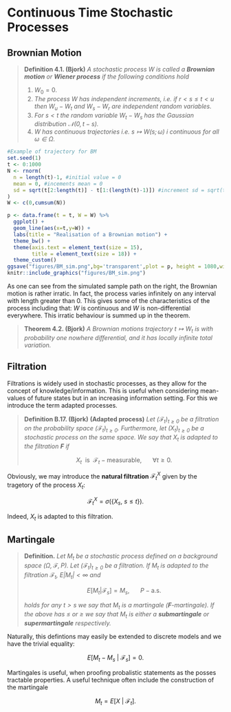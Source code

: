 # Continuous Time Stochastic Processes

## Brownian Motion

<blockquote class = "def">

**Definition 4.1. (Bjork)** _A stochastic process $W$ is called a **Brownian motion**\index{Brownian motion} or **Wiener process**\index{Wiener process} if the following conditions hold_

 1. $W_0=0$.
 2. _The process $W$ has independent increments, i.e. if $r<s\le t< u$ then $W_u-W_t$ and $W_s-W_r$ are independent random variables._
 3. _For $s<t$ the random variable $W_t-W_s$ has the Gaussian distribution $\mathcal{N}(0,t-s)$._
 4. _$W$ has continuous trajectories i.e. $s\mapsto W(s;\omega)$ i continuous for all $\omega \in\Omega$._

</blockquote>

```r
#Example of trajectory for BM
set.seed(1)
t <- 0:1000
N <- rnorm(
  n = length(t)-1, #initial value = 0
  mean = 0, #incements mean = 0
  sd = sqrt(t[2:length(t)] - t[1:(length(t)-1)]) #increment sd = sqrt(t-s)
)
W <- c(0,cumsum(N))
```
```r
p <- data.frame(t = t, W = W) %>%
  ggplot() +
  geom_line(aes(x=t,y=W)) +
  labs(title = "Realisation of a Brownian motion") +
  theme_bw() +
  theme(axis.text = element_text(size = 15),
        title = element_text(size = 18)) +
  theme_custom()
ggsave("figures/BM_sim.png",bg='transparent',plot = p, height = 1080,width = 1620, units="px")
knitr::include_graphics("figures/BM_sim.png")
```

\begin{figure}[H]
  \begin{center}
    \includegraphics[width=0.75\textwidth]{figures/BM_sim.png}
  \end{center}
\end{figure}

As one can see from the simulated sample path on the right, the Brownian motion is rather irratic. In fact, the process varies infinitely on any interval with length greater than 0. This gives some of the characteristics of the process including that: $W$ is continuous and $W$ is non-differential everywhere. This irratic behaviour is summed up in the theorem.


<blockquote class = "thm">

**Theorem 4.2. (Bjork)** _A Brownian motions trajectory $t\mapsto W_t$ is with probability one nowhere differential, and it has locally infinite total variation._

</blockquote>

## Filtration

Filtrations\index{Filtration} is widely used in stochastic processes, as they allow for the concept of knowledge/information. This is useful when considering mean-values of future states but in an increasing information setting. For this we introduce the term adapted processes.

<blockquote class = "def">

**Definition B.17. (Bjork)** **(Adapted process)**\index{Adapted process} _Let $(\mathcal{F}_t)_{t\ge 0}$ be a filtration on the probability space $(\mathcal{F}_t)_{t\ge 0}$. Furthermore, let $(X_t)_{t\ge 0}$ be a stochastic process on the same space. We say that $X_t$ is adapted to the filtration $\mathbf{F}$ if_

$$
X_t\ \text{ is }\ \mathcal{F}_t-\text{measurable},\hspace{20pt}\forall t\ge 0.
$$

</blockquote>

Obviously, we may introduce the **natural filtration**\index{natural filtration} $\mathcal{F}^X_t$ given by the tragetory of the process $X_t$:

$$
\mathcal{F}^X_t=\sigma(\{X_s,\ s\le t\}).
$$

Indeed, $X_t$ is adapted to this filtration.

 

## Martingale

<blockquote class = "def">

**Definition.** _Let $M_t$ be a stochastic process defined on a background space $(\Omega,\mathcal{F},P)$. Let $(\mathcal{F}_t)_{t\ge 0}$ be a filtration. If $M_t$ is adapted to the filtration $\mathcal{F}_t$, $E\vert M_t\vert <\infty$ and_

$$
E[M_t\vert \mathcal{F}_s]=M_s,\hspace{20pt}P-\text{a.s.}
$$

_holds for any $t>s$ we say that $M_t$ is a martingale\index{martingale} ($\mathbf{F}$-martingale). If the above has $\le$ or $\ge$ we say that $M_t$ is either a **submartingale**\index{submartingale} or **supermartingale**\index{supermartingale} respectively._

</blockquote>

Naturally, this defintions may easily be extended to discrete models and we have the trivial equality:

$$
E[M_t-M_s\ \vert\ \mathcal{F}_s]=0.
$$

Martingales is useful, when proofing probalistic statements as the posses tractable properties. A useful technique often include the construction of the martingale

$$
M_t=E[X\ \vert\ \mathcal{F}_t].
$$

